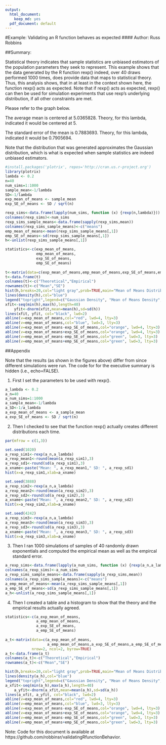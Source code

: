 ```yaml
---
output:
  html_document:
    keep_md: yes
  pdf_document: default
---
```

#Example: Validating an R function behaves as expected
#### Author: Russ Robbins

##Summary:

Statistical theory indicates that sample statistics are unbiased estimators of the population parameters they seek to represent. This example shows that the data generated by the R function rexp() indeed, over 40 draws performed 1000 times, does provide data that maps to statistical theory. Thus, this analysis shows, that in at least in the context shown here, the function rexp() acts as expected. Note that if rexp() acts as expected, rexp() can then be used for simulation experiments that use rexp's underlying distribution, if all other constraints are met.

Please refer to the graph below.

The average mean is centered at 5.0365828.
Theory, for this lambda, indicated it would be centered at 5. 

The standard error of the mean is 0.7883693.
Theory, for this lambda, indicated it would be 0.7905694. 

Note that the distribution that was generated approximates the Gaussian distribution, which is what is expected when sample statistics are indeed unbiased estimators.

```r
#install.packages('plotrix', repos='http://cran.us.r-project.org')
library(plotrix)
lambda <- 0.2
n=40
num_sims=1:1000
sample_mean<-1/lambda
SD<-1/lambda
exp_mean_of_means <- sample_mean
exp_SE_of_means <- SD / sqrt(n)

```

```r
rexp_sims<-data.frame(lapply(num_sims, function (x) {rexp(n,lambda)}))
colnames(rexp_sims)<-num_sims
rexp_sims_sample_means<-data.frame(sapply(rexp_sims,mean))
colnames(rexp_sims_sample_means)<-c("means")
emp_mean_of_means<-mean(rexp_sims_sample_means[,1])
emp_SE_of_means<-sd(rexp_sims_sample_means[,1])
h<-unlist(rexp_sims_sample_means[,1])
```

```r
statistics<-c(exp_mean_of_means,
              emp_mean_of_means,
              exp_SE_of_means,
              emp_SE_of_means)
  
t<-matrix(data=c(exp_mean_of_means,emp_mean_of_means,exp_SE_of_means,emp_SE_of_means), nrow=2, ncol=2, byrow=TRUE)
t<-data.frame(t)
colnames(t)<-c("Theoretical","Empirical")
rownames(t)<-c("Mean","SE")
hist(h,breaks=20,col="light gray",prob=TRUE,main="Mean of Means Distributions, Means, and SEs",xlab="Means of 1000 Samples of 40 Random Exponentials ") 
lines(density(h),col="blue")
legend("topright",legend=c("Gaussian Density", "Mean of Means Density", "Theory Mean of Means", "Empirical Mean of Means","1 Theory SE of Mean", "1 Empirical SE of Mean"),lty=c(1,1,3,3,3,3),lwd=c(3,3,3,3,3,3), col=c("black","blue","red", "blue","orange","green"),merge=TRUE,inset=.01,cex=.8,adj=0) 
xfit<-seq(min(h),max(h),length=40) 
    yfit<-dnorm(xfit,mean=mean(h),sd=sd(h))
lines(xfit, yfit, col="black", lwd=2)
abline(v=exp_mean_of_means,col="red", lwd=4, lty=3)
abline(v=emp_mean_of_means,col="blue", lwd=3, lty=3)
abline(v=exp_mean_of_means-exp_SE_of_means,col="orange", lwd=4, lty=3)
abline(v=exp_mean_of_means+exp_SE_of_means,col="orange", lwd=4, lty=3)
abline(v=emp_mean_of_means-emp_SE_of_means,col="green", lwd=3, lty=3)
abline(v=emp_mean_of_means+emp_SE_of_means,col="green", lwd=3, lty=3)

```

##Appendix 

Note that the results (as shown in the figures above) differ from since different simulations were run. The code for for the executive summary is hidden (i.e., echo=FALSE).

1. First I set the parameters to be used with rexp().
```r

a_lambda <- 0.2
a_n=40
a_num_sims=1:1000
a_sample_mean<-1/lambda
a_SD<-1/a_lambda
a_exp_mean_of_means <- a_sample_mean
a_exp_SE_of_means <- SD / sqrt(n)
```

2. Then I checked to see that the function rexp() actually creates different distributions each time.
```r
par(mfrow = c(1,3))

set.seed(1020)
a_rexp_sim1<-rexp(a_n,a_lambda)
a_rexp_mean1<-round(mean(a_rexp_sim1),3)
a_rexp_sd1<-round(sd(a_rexp_sim1),3)
a_xname<-paste("Mean: ", a_rexp_mean1," SD: ", a_rexp_sd1)
hist(x=a_rexp_sim1,xlab=a_xname)

set.seed(3888)
a_rexp_sim2<-rexp(a_n,a_lambda)
a_rexp_mean2<-round(mean(a_rexp_sim2),3)
a_rexp_sd2<-round(sd(a_rexp_sim2),3)
a_xname<-paste("Mean: ", a_rexp_mean2," SD: ", a_rexp_sd2)
hist(x=a_rexp_sim2,xlab=a_xname)

set.seed(4242)
a_rexp_sim3<-rexp(a_n,a_lambda)
a_rexp_mean3<-round(mean(a_rexp_sim3),3)
a_rexp_sd3<-round(sd(a_rexp_sim3),3)
a_xname<-paste("Mean: ", a_rexp_mean3," SD: ", a_rexp_sd3)
hist(x=a_rexp_sim3,xlab=a_xname)
```

3. Then I ran 1000 simulations of samples of 40 randomly drawn exponentials and computed the empirical mean as well as the empircal standard error.
```r
a_rexp_sims<-data.frame(lapply(a_num_sims, function (x) {rexp(a_n,a_lambda)}))
colnames(a_rexp_sims)<-a_num_sims
a_rexp_sims_sample_means<-data.frame(sapply(a_rexp_sims,mean))
colnames(a_rexp_sims_sample_means)<-c("means")
a_emp_mean_of_means<-mean(a_rexp_sims_sample_means[,1])
a_emp_SE_of_means<-sd(a_rexp_sims_sample_means[,1])
a_h<-unlist(a_rexp_sims_sample_means[,1])


```

4. Then I created a table and a histogram to show that the theory and the empirical results actually agreed.
```r
statistics<-c(a_exp_mean_of_means,
              a_emp_mean_of_means,
              a_exp_SE_of_means,
              a_emp_SE_of_means)
  
a_t<-matrix(data=c(a_exp_mean_of_means,
                   a_emp_mean_of_means,a_exp_SE_of_means,a_emp_SE_of_means),
            nrow=2, ncol=2, byrow=TRUE)
a_t<-data.frame(a_t)
colnames(a_t)<-c("Theoretical","Empirical")
rownames(a_t)<-c("Mean","SE")

hist(h,breaks=20,col="light gray",prob=TRUE,main="Mean of Means Distributions, Means, and SEs",xlab="Means of 1000 Samples of 40 Random Exponentials ") 
lines(density(a_h),col="blue")
legend("topright",legend=c("Gaussian Density", "Mean of Means Density", "Theory Mean of Means", "Empirical Mean of Means","1 Theory SE of Mean", "1 Empirical SE of Mean"),lty=c(1,1,3,3,3,3),lwd=c(3,3,3,3,3,3), col=c("black","blue","red", "blue","orange","green"),merge=TRUE,inset=.01,cex=.8,adj=0) 
a_xfit<-seq(min(a_h),max(a_h),length=40) 
    a_yfit<-dnorm(a_xfit,mean=mean(a_h),sd=sd(a_h))
lines(a_xfit, a_yfit, col="black", lwd=2)
abline(v=exp_mean_of_means,col="red", lwd=4, lty=3)
abline(v=emp_mean_of_means,col="blue", lwd=3, lty=3)
abline(v=exp_mean_of_means-exp_SE_of_means,col="orange", lwd=4, lty=3)
abline(v=exp_mean_of_means+exp_SE_of_means,col="orange", lwd=4, lty=3)
abline(v=emp_mean_of_means-emp_SE_of_means,col="green", lwd=3, lty=3)
abline(v=emp_mean_of_means+emp_SE_of_means,col="green", lwd=3, lty=3)

```

Note: Code for this document is available at https://github.com/robbinsr/validatingRfunctionBehavior.